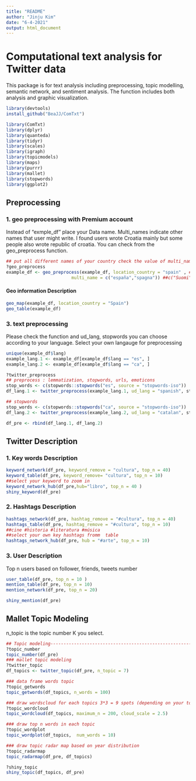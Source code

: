 ```yaml
---
title: "README"
author: "Jinju Kim"
date: "6-4-2021"
output: html_document
---
```


# Computational text analysis for Twitter data 

This package is for text analysis including preprocessing, topic modelling, semantic network, and sentiment analysis. The function includes both analysis and graphic visualization.  

```r
library(devtools)
install_github("BeaJJ/ComTxt")

library(ComTxt)
library(dplyr)
library(quanteda)
library(tidyr)
library(scales)
library(igraph)
library(topicmodels)
library(maps)
library(purrr)
library(mallet)
library(stopwords)
library(ggplot2)
```


## Preprocessing 

### 1. geo preprocessing with Premium account

Instead of "exmple_df" place your Data name. Multi_names indicate other names that user might write. I found users wrote Croatia mainly but some people also wrote republic of croatia. You can check from the geo_preprocess function.

```r
## put all different names of your country check the value of multi_name
?geo_preprocess
example_df <- geo_preprocess(example_df, location_country = "spain" , ##"finland" ##"croatia"
                         multi_name = c("españa","spagna")) ##c("Suomi")  c("republic of croatia")

```

#### Geo information Description 

```r
geo_map(example_df, location_country = "Spain")
geo_table(example_df)
```

### 3. text preprocessing

Please check the function and ud_lang, stopwords you can choose according to your language. Select your own langauge for preprocessing 

```r

unique(example_df$lang) 
example_lang.1 <- example_df[example_df$lang == "es", ] 
example_lang.2 <- example_df[example_df$lang == "ca", ]

?twitter_preprocess
## preprocess : lemmatization, stopwords, urls, emoticons
stop_words <- c(stopwords::stopwords("es", source = "stopwords-iso"))
df_lang.1 <- twitter_preprocess(example_lang.1, ud_lang = "spanish", stop_words)

## stopwords 
stop_words <- c(stopwords::stopwords("ca", source = "stopwords-iso"))
df_lang.2 <- twitter_preprocess(example_lang.2, ud_lang = "catalan", stop_words)

df_pre <- rbind(df_lang.1, df_lang.2)
```

## Twitter Description 

### 1. Key words Description 

```r
keyword_network(df_pre, keyword_remove = "cultura", top_n = 40)
keyword_table(df_pre, keyword_remove= "cultura", top_n = 10)
##select your keyword to zoom in
keyword_network_hub(df_pre,hub="libro", top_n = 40 )
shiny_keyword(df_pre)
```

### 2. Hashtags Description 

```r
hashtags_network(df_pre, hashtag_remove = "#cultura", top_n = 40)
hashtags_table(df_pre, hashtag_remove = "#cultura", top_n = 10)
##cine #historia #literatura #música
##select your own key hashtags fromm  table
hashtags_network_hub(df_pre, hub = "#arte", top_n = 10)
```

### 3. User Description 

Top n users based on follower, friends, tweets number 

```r
user_table(df_pre, top_n = 10 )
mention_table(df_pre, top_n = 10)
mention_network(df_pre, top_n = 20)

shiny_mention(df_pre)
```

## Mallet Topic Modeling  

n_topic is the topic number K you select. 

```r
## Topic modeling------------------------------------------------------
?topic_number
topic_number(df_pre)
### mallet topic modeling
?twitter_topic
df_topics <- twitter_topic(df_pre, n_topic = 7)

### data frame words topic
?topic_getwords
topic_getwords(df_topics, n_words = 100)

### draw wordscloud for each topics 3*3 = 9 spots (depending on your topic numbers)
?topic_wordcloud
topic_wordcloud(df_topics, maximum_n = 200, cloud_scale = 2.5)

### draw top n words in each topic 
?topic_wordplot 
topic_wordplot(df_topics,  num_words = 10)

### draw topic radar map based on year distribution 
?topic_radarmap
topic_radarmap(df_pre, df_topics)

?shiny_topic
shiny_topic(df_topics, df_pre)
```

